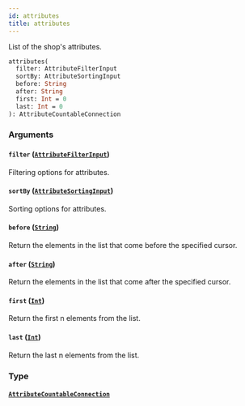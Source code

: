 ```yaml
---
id: attributes
title: attributes
---
```


List of the shop's attributes.

```graphql
attributes(
  filter: AttributeFilterInput
  sortBy: AttributeSortingInput
  before: String
  after: String
  first: Int = 0
  last: Int = 0
): AttributeCountableConnection

```

### Arguments

#### `filter` ([`AttributeFilterInput`](/api-reference/inputs/attribute-filter-input.mdx))

Filtering options for attributes.

#### `sortBy` ([`AttributeSortingInput`](/api-reference/inputs/attribute-sorting-input.mdx))

Sorting options for attributes.

#### `before` ([`String`](/api-reference/scalars/string.mdx))

Return the elements in the list that come before the specified cursor.

#### `after` ([`String`](/api-reference/scalars/string.mdx))

Return the elements in the list that come after the specified cursor.

#### `first` ([`Int`](/api-reference/scalars/int.mdx))

Return the first n elements from the list.

#### `last` ([`Int`](/api-reference/scalars/int.mdx))

Return the last n elements from the list.

### Type

#### [`AttributeCountableConnection`](/api-reference/objects/attribute-countable-connection.mdx)
